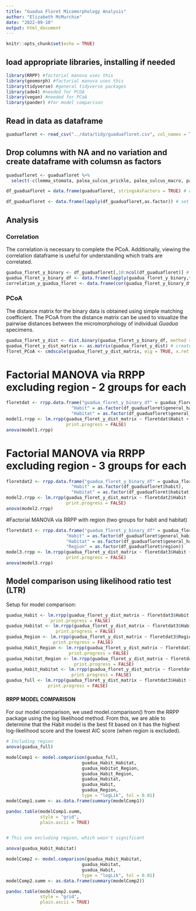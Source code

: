 ```yaml
---
title: "Guadua Floret Micomorphology Analysis"
author: "Elizabeth McMurchie"
date: "2022-09-10"
output: html_document
---
```


```r
knitr::opts_chunk$set(echo = TRUE)
```


## load appropriate libraries, installing if needed
```r
library(RRPP) #factorial manova uses this 
library(geomorph) #factorial manova uses this
library(tidyverse) #general tidyverse packages
library(ade4) #needed for PCOA
library(vegan) #needed for PCoA
library(pander) #for model comparison
```

## Read in data as dataframe
```r
guaduafloret <- read_csv("../data/tidy/guaduafloret.csv", col_names = TRUE, na = "x")
```
## Drop columns with NA and no variation and create dataframe with columsn as factors
```r
guaduafloret <- guaduafloret %>%
  select(-c(lemma_stomata, palea_sulcus_prickle, palea_sulcus_macro, palea_stomata_freq, palea_subsidiary_triangular, palea_subsidiary_dome, palea_subsidiary_parallel)) # remove columns with NA or no variation

df_guaduafloret = data.frame(guaduafloret, stringsAsFactors = TRUE) # create dataframe

df_guaduafloret <- data.frame(lapply(df_guaduafloret,as.factor)) # set columns as factors

```

## Analysis

### Correlation
The correlation is necessary to complete the PCoA. Additionally, viewing the correlation dataframe is useful for understanding which traits are correlated.
```r
guadua_floret_y_binary <- df_guaduafloret[,10:ncol(df_guaduafloret)] # reads in the binary data only 
guadua_floret_y_binary_df <- data.frame(lapply(guadua_floret_y_binary,function(x) as.numeric(levels(x))[x]))
correlation_y_guadua_floret <- data.frame(cor(guadua_floret_y_binary_df)) #calculated the correlation of the Y values
```

### PCoA 
The distance matrix for the binary data is obtained using simple matching coefficient. The PCoA from the distance matrix can be used to visualize the pairwise distances between the micromorphology of individual *Guadua* specimens.
```r
guadua_floret_y_dist <- dist.binary(guadua_floret_y_binary_df, method = 2, diag = FALSE, upper = FALSE) # convert to distances using simple matching coefficient
guadua_floret_y_dist_matrix <- as.matrix(guadua_floret_y_dist) # create matrix using simple matching distances
floret_PCoA <- cmdscale(guadua_floret_y_dist_matrix, eig = TRUE, x.ret = TRUE, list. = TRUE) #from vegan - run PcoA
```

# Factorial MANOVA via RRPP excluding region - 2 groups for each
```r
floretdat <- rrpp.data.frame("guadua_floret_y_binary_df" = guadua_floret_y_binary_df,
                         "Habit" = as.factor(df_guaduafloret$general_habit),
                         "Habitat" = as.factor(df_guaduafloret$general_habitat)) 
model1.rrpp <- lm.rrpp(guadua_floret_y_dist_matrix ~ floretdat$Habit + floretdat$Habitat, 
                       print.progress = FALSE)
anova(model1.rrpp)
```

# Factorial MANOVA via RRPP excluding region - 3 groups for each 
```r
floretdat2 <- rrpp.data.frame("guadua_floret_y_binary_df" = guadua_floret_y_binary_df,
                         "Habit" = as.factor(df_guaduafloret$habit),
                         "Habitat" = as.factor(df_guaduafloret$habitat)) 
model2.rrpp <- lm.rrpp(guadua_floret_y_dist_matrix ~ floretdat2$Habit + floretdat2$Habitat, 
                       print.progress = FALSE)
anova(model2.rrpp)

```

#Factorial MANOVA via RRPP with region (two groups for habit and habitat)
```r
floretdat3 <- rrpp.data.frame("guadua_floret_y_binary_df" = guadua_floret_y_binary_df,
                       "Habit" = as.factor(df_guaduafloret$general_habit),
                       "Habitat" = as.factor(df_guaduafloret$general_habitat),
                       "Region" = as.factor(df_guaduafloret$region)) 
model3.rrpp <- lm.rrpp(guadua_floret_y_dist_matrix ~ floretdat3$Habit + floretdat3$Habitat + floretdat3$Region,  
                       print.progress = FALSE)
anova(model3.rrpp)

```

## Model comparison using likelihood ratio test (LTR)

Setup for model comparison:
```r
guadua_Habit <- lm.rrpp(guadua_floret_y_dist_matrix ~ floretdat3$Habit, 
                 print.progress = FALSE)
guadua_Habitat <- lm.rrpp(guadua_floret_y_dist_matrix ~ floretdat3$Habitat, 
                   print.progress = FALSE)
guadua_Region <- lm.rrpp(guadua_floret_y_dist_matrix ~ floretdat3$Region, 
                  print.progress = FALSE)
guadua_Habit_Region <- lm.rrpp(guadua_floret_y_dist_matrix ~ floretdat3$Habit + floretdat3$Region, 
                        print.progress = FALSE)
guadua_Habitat_Region <- lm.rrpp(guadua_floret_y_dist_matrix ~ floretdat3$Habitat + floretdat3$Region,
                          print.progress = FALSE)
guadua_Habit_Habitat <- lm.rrpp(guadua_floret_y_dist_matrix ~ floretdat3$Habit + floretdat3$Habitat,
                         print.progress = FALSE)
guadua_full <- lm.rrpp(guadua_floret_y_dist_matrix ~ floretdat3$Habit + floretdat3$Habitat + floretdat3$Region, 
                print.progress = FALSE)
```

#### RRPP MODEL COMPARISON 
For our model comparison, we used model.comparison() from the RRPP package using the log likelihood method. From this, we are able to determine that the Habit model is the best fit based on it has the highest log-likelihood score and the lowest AIC score (when region is excluded). 
```r
# Including region
anova(guadua_full)

modelComp1 <- model.comparison(guadua_full, 
                             guadua_Habit_Habitat,
                             guadua_Habitat_Region, 
                             guadua_Habit_Region, 
                             guadua_Habitat, 
                             guadua_Habit, 
                             guadua_Region,
                             type = "logLik", tol = 0.01)
modelComp1.summ <- as.data.frame(summary(modelComp1))

pandoc.table(modelComp1.summ,
             style = "grid", 
             plain.ascii = TRUE)


# This one excluding region, which wasn't significant 

anova(guadua_Habit_Habitat)

modelComp2 <- model.comparison(guadua_Habit_Habitat,
                             guadua_Habitat, 
                             guadua_Habit, 
                             type = "logLik", tol = 0.01)
modelComp2.summ <- as.data.frame(summary(modelComp2))

pandoc.table(modelComp2.summ,
             style = "grid", 
             plain.ascii = TRUE)
```